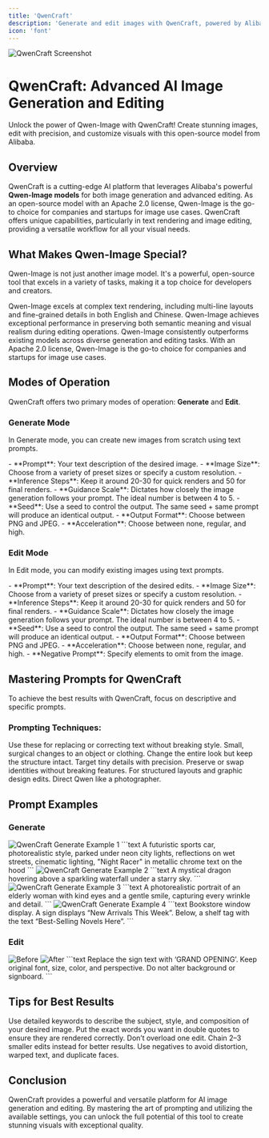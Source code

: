 ```yaml
---
title: 'QwenCraft'
description: 'Generate and edit images with QwenCraft, powered by Alibaba Cloud'
icon: 'font'
---
```


<Frame>
  <img src="https://pixiomedia.nyc3.digitaloceanspaces.com/docs/qwencraft.png" alt="QwenCraft Screenshot" />
</Frame>

# QwenCraft: Advanced AI Image Generation and Editing

<Tip>
  Unlock the power of Qwen-Image with QwenCraft! Create stunning images, edit with precision, and customize visuals with this open-source model from Alibaba.
</Tip>

## Overview

QwenCraft is a cutting-edge AI platform that leverages Alibaba's powerful **Qwen-Image models** for both image generation and advanced editing. As an open-source model with an Apache 2.0 license, Qwen-Image is the go-to choice for companies and startups for image use cases. QwenCraft offers unique capabilities, particularly in text rendering and image editing, providing a versatile workflow for all your visual needs.

## What Makes Qwen-Image Special?

Qwen-Image is not just another image model. It's a powerful, open-source tool that excels in a variety of tasks, making it a top choice for developers and creators.

<CardGroup cols={2}>
  <Card title="Superior Text Rendering" icon="text">
    Qwen-Image excels at complex text rendering, including multi-line layouts and fine-grained details in both English and Chinese.
  </Card>
  <Card title="Consistent Image Editing" icon="pencil">
    Qwen-Image achieves exceptional performance in preserving both semantic meaning and visual realism during editing operations.
  </Card>
  <Card title="Strong Cross-Benchmark Performance" icon="trophy">
    Qwen-Image consistently outperforms existing models across diverse generation and editing tasks.
  </Card>
  <Card title="Open Source" icon="code">
    With an Apache 2.0 license, Qwen-Image is the go-to choice for companies and startups for image use cases.
  </Card>
</CardGroup>

## Modes of Operation

QwenCraft offers two primary modes of operation: **Generate** and **Edit**.

### Generate Mode

In Generate mode, you can create new images from scratch using text prompts.

<AccordionGroup>
  <Accordion title="Parameters" icon="sliders">
    - **Prompt**: Your text description of the desired image.
    - **Image Size**: Choose from a variety of preset sizes or specify a custom resolution.
    - **Inference Steps**: Keep it around 20-30 for quick renders and 50 for final renders.
    - **Guidance Scale**: Dictates how closely the image generation follows your prompt. The ideal number is between 4 to 5.
    - **Seed**: Use a seed to control the output. The same seed + same prompt will produce an identical output.
    - **Output Format**: Choose between PNG and JPEG.
    - **Acceleration**: Choose between none, regular, and high.
  </Accordion>
</AccordionGroup>

### Edit Mode

In Edit mode, you can modify existing images using text prompts.

<AccordionGroup>
  <Accordion title="Parameters" icon="sliders">
    - **Prompt**: Your text description of the desired edits.
    - **Image Size**: Choose from a variety of preset sizes or specify a custom resolution.
    - **Inference Steps**: Keep it around 20-30 for quick renders and 50 for final renders.
    - **Guidance Scale**: Dictates how closely the image generation follows your prompt. The ideal number is between 4 to 5.
    - **Seed**: Use a seed to control the output. The same seed + same prompt will produce an identical output.
    - **Output Format**: Choose between PNG and JPEG.
    - **Acceleration**: Choose between none, regular, and high.
    - **Negative Prompt**: Specify elements to omit from the image.
  </Accordion>
</AccordionGroup>

## Mastering Prompts for QwenCraft

To achieve the best results with QwenCraft, focus on descriptive and specific prompts.

### Prompting Techniques:

<AccordionGroup>
  <Accordion title="Text Edits" icon="text">
    Use these for replacing or correcting text without breaking style.
  </Accordion>
  <Accordion title="Local Appearance Edits" icon="pencil">
    Small, surgical changes to an object or clothing.
  </Accordion>
  <Accordion title="Global Style or Semantic Edits" icon="image">
    Change the entire look but keep the structure intact.
  </Accordion>
  <Accordion title="Micro / Region Edits" icon="crop">
    Target tiny details with precision.
  </Accordion>
  <Accordion title="Identity & Character Control" icon="user">
    Preserve or swap identities without breaking features.
  </Accordion>
  <Accordion title="Poster & Composite Design" icon="palette">
    For structured layouts and graphic design edits.
  </Accordion>
  <Accordion title="Camera & Lighting Controls" icon="camera">
    Direct Qwen like a photographer.
  </Accordion>
</AccordionGroup>

## Prompt Examples

### Generate

<CardGroup cols={2}>
  <Card title="Generate Example 1">
    <img src="https://pixiomedia.nyc3.digitaloceanspaces.com/docs/qwencraft_image%20(1).png" alt="QwenCraft Generate Example 1" />
    ```text
    A futuristic sports car, photorealistic style, parked under neon city lights, reflections on wet streets, cinematic lighting, "Night Racer" in metallic chrome text on the hood
    ```
  </Card>
  <Card title="Generate Example 2">
    <img src="https://pixiomedia.nyc3.digitaloceanspaces.com/docs/qwencraft_image%20(2).png" alt="QwenCraft Generate Example 2" />
    ```text
    A mystical dragon hovering above a sparkling waterfall under a starry sky.
    ```
  </Card>
  <Card title="Generate Example 3">
    <img src="https://pixiomedia.nyc3.digitaloceanspaces.com/docs/qwencraft_image%20(3).png" alt="QwenCraft Generate Example 3" />
    ```text
    A photorealistic portrait of an elderly woman with kind eyes and a gentle smile, capturing every wrinkle and detail.
    ```
  </Card>
  <Card title="Generate Example 4">
    <img src="https://pixiomedia.nyc3.digitaloceanspaces.com/docs/qwencraft_image%20(4).png" alt="QwenCraft Generate Example 4" />
    ```text
    Bookstore window display. A sign displays “New Arrivals This Week”. Below, a shelf tag with the text “Best-Selling Novels Here”.
    ```
  </Card>
</CardGroup>

### Edit

<CardGroup cols={2}>
  <Card title="Edit Example 1">
    <img src="https://pixiomedia.nyc3.digitaloceanspaces.com/docs/qwencraft_image%20(4).png" alt="Before" />
    <img src="https://pixiomedia.nyc3.digitaloceanspaces.com/docs/qwencraft_image%20(5).png" alt="After" />
    ```text
    Replace the sign text with ‘GRAND OPENING’. Keep original font, size, color, and perspective. Do not alter background or signboard.
    ```
  </Card>
</CardGroup>

## Tips for Best Results

<CardGroup cols={2}>
  <Card title="Be Specific" icon="pencil">
    Use detailed keywords to describe the subject, style, and composition of your desired image.
  </Card>
  <Card title="Use Quotes for Text" icon="text">
    Put the exact words you want in double quotes to ensure they are rendered correctly.
  </Card>
  <Card title="Chain Your Edits" icon="link">
    Don’t overload one edit. Chain 2–3 smaller edits instead for better results.
  </Card>
  <Card title="Use Negatives" icon="ban">
    Use negatives to avoid distortion, warped text, and duplicate faces.
  </Card>
</CardGroup>

## Conclusion

QwenCraft provides a powerful and versatile platform for AI image generation and editing. By mastering the art of prompting and utilizing the available settings, you can unlock the full potential of this tool to create stunning visuals with exceptional quality.